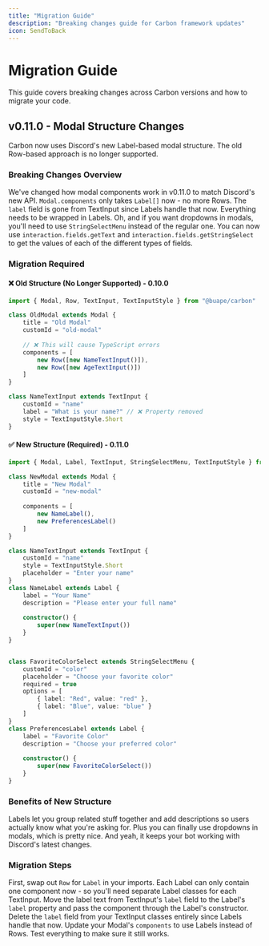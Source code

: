 ```yaml
---
title: "Migration Guide"
description: "Breaking changes guide for Carbon framework updates"
icon: SendToBack
---
```


# Migration Guide

This guide covers breaking changes across Carbon versions and how to migrate your code.

## v0.11.0 - Modal Structure Changes

Carbon now uses Discord's new Label-based modal structure. The old Row-based approach is no longer supported.

### Breaking Changes Overview

We've changed how modal components work in v0.11.0 to match Discord's new API. `Modal.components` only takes `Label[]` now - no more Rows. The `label` field is gone from TextInput since Labels handle that now. Everything needs to be wrapped in Labels. Oh, and if you want dropdowns in modals, you'll need to use `StringSelectMenu` instead of the regular one.
You can now use `interaction.fields.getText` and `interaction.fields.getStringSelect` to get the values of each of the different types of fields.

### Migration Required

#### ❌ Old Structure (No Longer Supported) - 0.10.0
```typescript
import { Modal, Row, TextInput, TextInputStyle } from "@buape/carbon"

class OldModal extends Modal {
	title = "Old Modal"
	customId = "old-modal"
	
	// ❌ This will cause TypeScript errors
	components = [
		new Row([new NameTextInput()]),
		new Row([new AgeTextInput()])
	]
}

class NameTextInput extends TextInput {
	customId = "name"
	label = "What is your name?" // ❌ Property removed
	style = TextInputStyle.Short
}
```

#### ✅ New Structure (Required) - 0.11.0
```typescript
import { Modal, Label, TextInput, StringSelectMenu, TextInputStyle } from "@buape/carbon"

class NewModal extends Modal {
	title = "New Modal" 
	customId = "new-modal"
	
	components = [
		new NameLabel(),
		new PreferencesLabel()
	]
}

class NameTextInput extends TextInput {
	customId = "name"
	style = TextInputStyle.Short
	placeholder = "Enter your name"
}
class NameLabel extends Label {
	label = "Your Name"
	description = "Please enter your full name"
	
	constructor() {
		super(new NameTextInput())
	}
}


class FavoriteColorSelect extends StringSelectMenu {
	customId = "color"
	placeholder = "Choose your favorite color"
	required = true
	options = [
		{ label: "Red", value: "red" },
		{ label: "Blue", value: "blue" }
	]
}
class PreferencesLabel extends Label {
	label = "Favorite Color"
	description = "Choose your preferred color"
	
	constructor() {
		super(new FavoriteColorSelect())
	}
}


```

### Benefits of New Structure

Labels let you group related stuff together and add descriptions so users actually know what you're asking for. Plus you can finally use dropdowns in modals, which is pretty nice. And yeah, it keeps your bot working with Discord's latest changes.

### Migration Steps

First, swap out `Row` for `Label` in your imports. Each Label can only contain one component now - so you'll need separate Label classes for each TextInput. Move the label text from TextInput's `label` field to the Label's `label` property and pass the component through the Label's constructor. Delete the `label` field from your TextInput classes entirely since Labels handle that now. Update your Modal's `components` to use Labels instead of Rows. Test everything to make sure it still works.